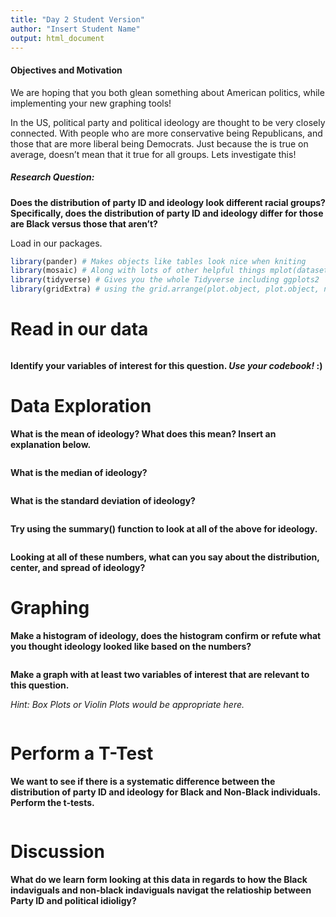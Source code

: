 ```yaml
---
title: "Day 2 Student Version"
author: "Insert Student Name"
output: html_document
---
```

#### Objectives and Motivation

We are hoping that you both glean something about American politics, while implementing your new graphing tools!

In the US, political party and political ideology are thought to be very closely connected. With people who are more conservative being Republicans, and those that are more liberal being Democrats. Just because the is true on average, doesn't mean that it true for all groups. Lets investigate this!

##### Research Question: 

**Does the distribution of party ID and ideology look different racial groups? Specifically, does the distribution of party ID and ideology differ for those are Black versus those that aren't?**

Load in our packages.

```r
library(pander) # Makes objects like tables look nice when kniting 
library(mosaic) # Along with lots of other helpful things mplot(dataset) will give you an easy graphical interface to get your graphs started.
library(tidyverse) # Gives you the whole Tidyverse including ggplots2
library(gridExtra) # using the grid.arrange(plot.object, plot.object, nrow = 1) function alws you to put ggplots side by side. 
```

# Read in our data

```r

```

**Identify your variables of interest for this question. *Use your codebook!* :)**

 

# Data Exploration

**What is the mean of ideology? What does this mean? Insert an explanation below.**

```r

```

**What is the median of ideology?**

```r

```


**What is the standard deviation of ideology?**

```r

```

**Try using the summary() function to look at all of the above for ideology.**

```r

```

**Looking at all of these numbers, what can you say about the distribution, center, and spread of ideology?**



# Graphing

**Make a histogram of ideology, does the histogram confirm or refute what you thought ideology looked like based on the numbers?**

```r

```


**Make a graph with at least two variables of interest that are relevant to this question.**

*Hint: Box Plots or Violin Plots would be appropriate here.*

```r

```

# Perform a T-Test

**We want to see if there is a systematic difference between the distribution of party ID and ideology for Black and Non-Black individuals. Perform the t-tests.**

```r

```


# Discussion

**What do we learn form looking at this data in regards to how the Black indaviguals and non-black indaviguals navigat the relatioship between Party ID and political idioligy?**

